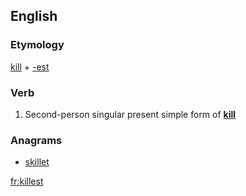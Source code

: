 ==English==

===Etymology===
[[kill]] + [[-est]]

===Verb===
{{en-verb form}}

# {{context|archaic}} Second-person singular present simple form of '''[[kill]]'''

===Anagrams===
* [[skillet#English|skillet]]

[[fr:killest]]